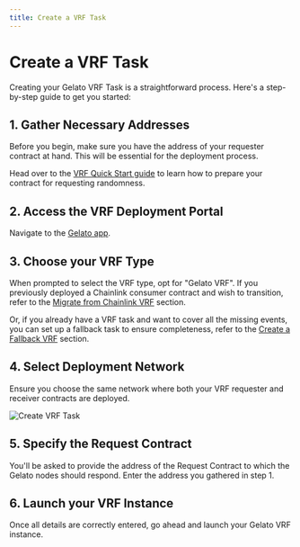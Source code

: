 ```yaml
---
title: Create a VRF Task
---
```


# Create a VRF Task

Creating your Gelato VRF Task is a straightforward process. Here's a step-by-step guide to get you started:

## 1. Gather Necessary Addresses

Before you begin, make sure you have the address of your requester contract at hand. This will be essential for the deployment process. 

Head over to the [VRF Quick Start guide](/vrf/how-to-guides/deploy-your-contract-inheriting-gelato-vrf) to learn how to prepare your contract for requesting randomness.

## 2. Access the VRF Deployment Portal

Navigate to the [Gelato app](https://app.gelato.network).

## 3. Choose your VRF Type

When prompted to select the VRF type, opt for "Gelato VRF". If you previously deployed a Chainlink consumer contract and wish to transition, refer to the [Migrate from Chainlink VRF](/vrf/how-to-guides/migrate-from-chainlink-vrf) section. 

Or, if you already have a VRF task and want to cover all the missing events, you can set up a fallback task to ensure completeness, refer to the [Create a Fallback VRF](/vrf/how-to-guides/create-a-fallback-vrf) section.

## 4. Select Deployment Network

Ensure you choose the same network where both your VRF requester and receiver contracts are deployed.

![Create VRF Task](/images/create_vrf.webp)

## 5. Specify the Request Contract

You'll be asked to provide the address of the Request Contract to which the Gelato nodes should respond. Enter the address you gathered in step 1.

## 6. Launch your VRF Instance

Once all details are correctly entered, go ahead and launch your Gelato VRF instance.